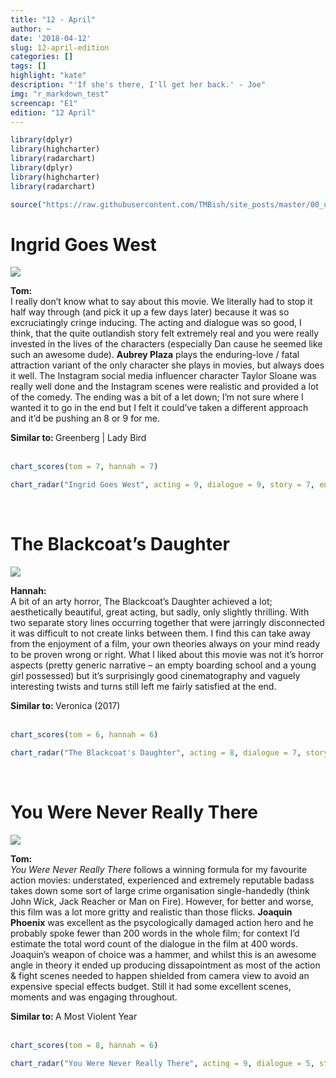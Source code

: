 ```yaml
---
title: "12 - April"
author: ~
date: '2018-04-12'
slug: 12-april-edition
categories: []
tags: []
highlight: "kate"
description: "'If she's there, I'll get her back.' - Joe"
img: "r_markdown_test"
screencap: "E1"
edition: "12 April"
---
```


```r
library(dplyr)
library(highcharter)
library(radarchart)
library(dplyr)
library(highcharter)
library(radarchart)

source("https://raw.githubusercontent.com/TMBish/site_posts/master/00_utilities/film-review-utils.R")
```

# Ingrid Goes West

<div class = "review">

<div class = "review-left">

![](/img/films/01/ingrid-goes-west.png)

<b> Tom: </b> <br>
I really don't know what to say about this movie. We literally had to stop it half way through (and pick it up a few days later) because it was so excruciatingly cringe inducing. The acting and dialogue was so good, I think, that the quite outlandish story felt extremely real and you were really invested in the lives of the characters (especially Dan cause he seemed like such an awesome dude). **Aubrey Plaza** plays the enduring-love / fatal attraction variant of the only character she plays in movies, but always does it well. The Instagram social media influencer character Taylor Sloane was really well done and the Instagram scenes were realistic and provided a lot of the comedy. The ending was a bit of a let down; I'm not sure where I wanted it to go in the end but I felt it could've taken a different approach and it'd be pushing an 8 or 9 for me.

</div>

<div class = "review-right">

<b> Similar to: </b> Greenberg | Lady Bird <br> <br>
<div class="ratings">
```r
chart_scores(tom = 7, hannah = 7)
```
</div>

```r
chart_radar("Ingrid Goes West", acting = 9, dialogue = 9, story = 7, entertainment = 7, cinematography = 6)
```

</div>

</div>

<br>

# The Blackcoat's Daughter

<div class = "review">

<div class = "review-left">

![](/img/films/01/the-blackcoats-daughter.png)

<b> Hannah: </b> <br>
A bit of an arty horror, The Blackcoat’s Daughter achieved a lot; aesthetically beautiful, great acting, but sadly, only slightly thrilling. With two separate story lines occurring together that were jarringly disconnected it was difficult to not create links between them. I find this can take away from the enjoyment of a film, your own theories always on your mind ready to be proven wrong or right. What I liked about this movie was not it’s horror aspects (pretty generic narrative – an empty boarding school and a young girl possessed) but it’s surprisingly good cinematography and vaguely interesting twists and turns still left me fairly satisfied at the end.

</div>

<div class = "review-right">

<b> Similar to: </b> Veronica (2017) <br> <br>
<div class="ratings">
```r
chart_scores(tom = 6, hannah = 6)
```
</div>

```r
chart_radar("The Blackcoat's Daughter", acting = 8, dialogue = 7, story = 5, entertainment = 5, cinematography = 8)
```

</div>

</div>

<br>

# You Were Never Really There

<div class = "review">

<div class = "review-left">

![](/img/films/01/you-were-never-really-there.png)

<b> Tom: </b> <br>
*You Were Never Really There* follows a winning formula for my favourite action movies: understated, experienced and extremely reputable badass takes down some sort of large crime organisation single-handedly (think John Wick, Jack Reacher or Man on Fire). However, for better and worse, this film was a lot more gritty and realistic than those flicks. **Joaquin Phoenix** was excellent as the psycologically damaged action hero and he probably spoke fewer than 200 words in the whole film; for context I'd estimate the total word count of the dialogue in the film at 400 words. Joaquin's weapon of choice was a hammer, and whilst this is an awesome angle in theory it ended up producing dissapointment as most of the action & fight scenes needed to happen shielded from camera view to avoid an expensive special effects budget. Still it had some excellent scenes, moments and was engaging throughout.

</div>

<div class = "review-right">

<b> Similar to: </b> A Most Violent Year <br> <br>
<div class="ratings">
```r
chart_scores(tom = 8, hannah = 6)
```
</div>

```r
chart_radar("You Were Never Really There", acting = 9, dialogue = 5, story = 7, entertainment = 6, cinematography = 8)
```

</div>

</div>

<br>
